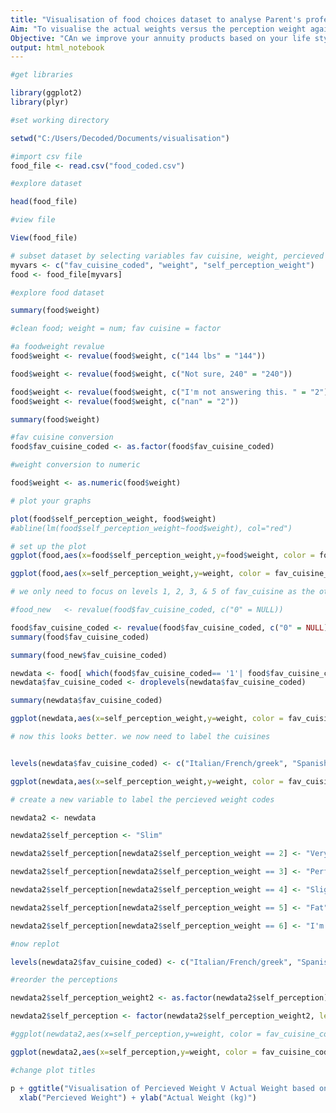 ---
title: "Visualisation of food choices dataset to analyse Parent's profession against childhood food choices"
Aim: "To visualise the actual weights versus the perception weight against their favourite food cuisines to have a feel of which cuisine appears to be healthiest"
Objective: "CAn we improve your annuity products based on your life style (food choices and exercise)"
output: html_notebook
---

```{r}
#get libraries

library(ggplot2)
library(plyr)
```


```{r}
#set working directory

setwd("C:/Users/Decoded/Documents/visualisation")


```

```{r}
#import csv file
food_file <- read.csv("food_coded.csv")
```


```{r}
#explore dataset

head(food_file)

```

```{r}
#view file

View(food_file)
```
```{r}
# subset dataset by selecting variables fav cuisine, weight, percieved weight
myvars <- c("fav_cuisine_coded", "weight", "self_perception_weight")
food <- food_file[myvars]
```

```{r}
#explore food dataset

summary(food$weight)
```

```{r}
#clean food; weight = num; fav cuisine = factor

#a foodweight revalue
food$weight <- revalue(food$weight, c("144 lbs" = "144"))

food$weight <- revalue(food$weight, c("Not sure, 240" = "240"))

food$weight <- revalue(food$weight, c("I'm not answering this. " = "2"))
food$weight <- revalue(food$weight, c("nan" = "2"))

summary(food$weight)
```
```{r}
#fav cuisine conversion
food$fav_cuisine_coded <- as.factor(food$fav_cuisine_coded)
```

```{r}
#weight conversion to numeric

food$weight <- as.numeric(food$weight)

```
```{r}
# plot your graphs

plot(food$self_perception_weight, food$weight)
#abline(lm(food$self_perception_weight~food$weight), col="red")
```
```{r}
# set up the plot 
ggplot(food,aes(x=food$self_perception_weight,y=food$weight, color = food$fav_cuisine_coded)) + geom_point()
```

```{r}
ggplot(food,aes(x=self_perception_weight,y=weight, color = fav_cuisine_coded)) + geom_point() + facet_wrap(~fav_cuisine_coded)
```

```{r}
# we only need to focus on levels 1, 2, 3, & 5 of fav_cuisine as the others don't give us enough information from the above visualisation

#food_new   <- revalue(food$fav_cuisine_coded, c("0" = NULL))

food$fav_cuisine_coded <- revalue(food$fav_cuisine_coded, c("0" = NULL))
summary(food$fav_cuisine_coded)


```
```{r}
summary(food_new$fav_cuisine_coded)
```

```{r}
newdata <- food[ which(food$fav_cuisine_coded== '1'| food$fav_cuisine_coded== '2'| food$fav_cuisine_coded== '4'| food$fav_cuisine_coded== '5' ),]
newdata$fav_cuisine_coded <- droplevels(newdata$fav_cuisine_coded)

summary(newdata$fav_cuisine_coded)
```


```{r}
ggplot(newdata,aes(x=self_perception_weight,y=weight, color = fav_cuisine_coded)) + geom_point() + facet_wrap(~fav_cuisine_coded)
```
```{r}
# now this looks better. we now need to label the cuisines


levels(newdata$fav_cuisine_coded) <- c("Italian/French/greek", "Spanish/mexican", "Asian/Chinese/Thai/Nepal", "American" )
```



```{r}
ggplot(newdata,aes(x=self_perception_weight,y=weight, color = fav_cuisine_coded)) + geom_point() + facet_grid(newdata$fav_cuisine_coded ~.) + facet_wrap(~fav_cuisine_coded) 
```

```{r}
# create a new variable to label the percieved weight codes

newdata2 <- newdata

newdata2$self_perception <- "Slim"

newdata2$self_perception[newdata2$self_perception_weight == 2] <- "Very Fit"

newdata2$self_perception[newdata2$self_perception_weight == 3] <- "Perfect"

newdata2$self_perception[newdata2$self_perception_weight == 4] <- "Slightly Fat"

newdata2$self_perception[newdata2$self_perception_weight == 5] <- "Fat"

newdata2$self_perception[newdata2$self_perception_weight == 6] <- "I'm Special"

```
```{r}
#now replot

levels(newdata2$fav_cuisine_coded) <- c("Italian/French/greek", "Spanish/mexican", "Asian/Chinese/Thai/Nepal", "American" )
```

```{r}
#reorder the perceptions

newdata2$self_perception_weight2 <- as.factor(newdata2$self_perception)

newdata2$self_perception <- factor(newdata2$self_perception_weight2, levels=c("Slim","Very Fit","Perfect","Slightly Fat","Fat","I'm Special"))
```


```{r}
#ggplot(newdata2,aes(x=self_perception,y=weight, color = fav_cuisine_coded)) + geom_point() + facet_grid(newdata$fav_cuisine_coded ~.) + facet_wrap(~fav_cuisine_coded) 

ggplot(newdata2,aes(x=self_perception,y=weight, color = fav_cuisine_coded)) + geom_point() + theme(axis.text.x = element_text(angle=90,hjust=1)) + facet_grid(newdata$fav_cuisine_coded ~.) + facet_wrap(~fav_cuisine_coded)

```


```{r}
#change plot titles

p + ggtitle("Visualisation of Percieved Weight V Actual Weight based on Favourite Cuisines") +
  xlab("Percieved Weight") + ylab("Actual Weight (kg)")
```

